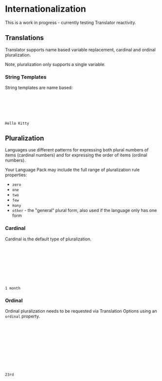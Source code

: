 
<Meta title="Internationalization" />

# Internationalization

This is a work in progress - currently testing Translator reactivity.

<Canvas of={InternationalizationStories.Primary} />

## Translations

Translator supports name based variable replacement, cardinal and ordinal pluralization.

Note, pluralization only supports a single variable.

### String Templates

String templates are name based:

```javascript
{
    greeting: "Hello { name }"
}
```

```javascript
{{ t('greeting', { name: 'Kitty' }) }}
```

```
Hello Kitty
```

## Pluralization

Languages use different patterns for expressing both plural numbers of items (cardinal numbers)
and for expressing the order of items (ordinal numbers).

Your Language Pack may include the full range of pluralization rule properties:

- ```zero```
- ```one```
- ```two```
- ```few```
- ```many```
- ```other``` - the "general" plural form, also used if the language only has one form

### Cardinal

Cardinal is the default type of pluralization.

```javascript
{
    months: {
        one: "{ value } month",
        other: "{ value } months"
    }
}
```

```javascript
{{ t('months', { value: 1 }) }}
```

```
1 month
```


### Ordinal

Ordinal pluralization needs to be requested via Translation Options using an ```ordinal``` property.

```javascript
{
    place: {
        one: "{ value }st",
        two: "{ value }nd",
        few: "{ value }rd",
        other: "{ value }th"
    }
}
```

```javascript
{{ t('place', { value: 23, ordinal: true }) }}
```

```
23rd
```